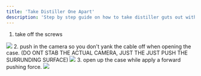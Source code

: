 ```yaml
---
title: 'Take Distiller One Apart'
description: 'Step by step guide on how to take distiller guts out without breaking things'
---
```


1. take off the screws 
<img src="images/takeaparts/step1"/>
2. push in the camera so you don't yank the cable off when opening the case. (DO ONT STAB THE ACTUAL CAMERA, JUST THE JUST PUSH THE SURRUNDING SURFACE)
<img src="images/takeaparts/step2"/>
3. open up the case while apply a forward pushing force.
<img src="images/takeaparts/step3"/>